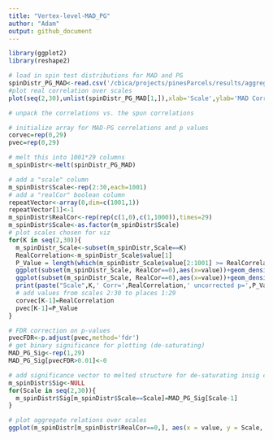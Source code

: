 ```yaml
---
title: "Vertex-level-MAD_PG"
author: "Adam"
output: github_document
---
```

```r
library(ggplot2)
library(reshape2)
```

```r
# load in spin test distributions for MAD and PG
spinDistr_PG_MAD<-read.csv('/cbica/projects/pinesParcels/results/aggregated_data/SpinTestDistrs_MAD_PG1.csv')
#plot real correlation over scales
plot(seq(2,30),unlist(spinDistr_PG_MAD[1,]),xlab='Scale',ylab='MAD Corr with PG')
```

```r
# unpack the correlations vs. the spun correlations

# initialize array for MAD-PG correlations and p values
corvec=rep(0,29)
pvec=rep(0,29)

# melt this into 1001*29 columns 
m_spinDistr<-melt(spinDistr_PG_MAD)

# add a "scale" column
m_spinDistr$Scale<-rep(2:30,each=1001)
# add a "realCor" boolean column
repeatVector<-array(0,dim=c(1001,1))
repeatVector[1]<-1
m_spinDistr$RealCor<-rep(rep(c(1,0),c(1,1000)),times=29)
m_spinDistr$Scale<-as.factor(m_spinDistr$Scale)
# plot scales chosen for viz
for(K in seq(2,30)){
  m_spinDistr_Scale<-subset(m_spinDistr,Scale==K)
  RealCorrelation<-m_spinDistr_Scale$value[1]
  P_Value = length(which(m_spinDistr_Scale$value[2:1001] >= RealCorrelation)) / 1000;
  ggplot(subset(m_spinDistr_Scale, RealCor==0),aes(x=value))+geom_density()+geom_point(data = m_spinDistr_Scale[1,],aes(y=0),size=7,color='#BC3754')+theme_classic(base_size=40)+ylab('')+xlab(expression(rho))+guides(y="none")
  ggplot(subset(m_spinDistr_Scale, RealCor==0),aes(x=value))+geom_density(size=1.5)+geom_vline(xintercept =  RealCorrelation,size=2,color='#BC3754')+theme_classic(base_size=40)+ylab('')+xlab('r')+guides(y="none")
  print(paste("Scale",K,' Corr=',RealCorrelation,' uncorrected p=',P_Value,sep=''))
  # add values from scales 2:30 to places 1:29
  corvec[K-1]=RealCorrelation
  pvec[K-1]=P_Value
}

# FDR correction on p-values
pvecFDR<-p.adjust(pvec,method='fdr')
# get binary significance for plotting (de-saturating)
MAD_PG_Sig<-rep(1,29)
MAD_PG_Sig[pvecFDR>0.01]<-0

# add significance vector to melted structure for de-saturating insig correlation values
m_spinDistr$Sig<-NULL
for(Scale in seq(2,30)){
  m_spinDistr$Sig[m_spinDistr$Scale==Scale]=MAD_PG_Sig[Scale-1]
}

```

```r
# plot aggregate relations over scales
ggplot(m_spinDistr[m_spinDistr$RealCor==0,], aes(x = value, y = Scale, group = Scale))+xlab('r') + geom_jitter(size = 2,alpha=.25) +geom_text(data=m_spinDistr[m_spinDistr$RealCor==1,],aes(x=value,y=Scale),size=23,color='#BC3754',label="\u2015",family="Arial Unicode MS")+theme_classic(base_size = 40)+coord_flip()+theme(legend.position = "right")+ylab('# of Networks')+scale_y_discrete(breaks=seq(2,30,by=2))
```